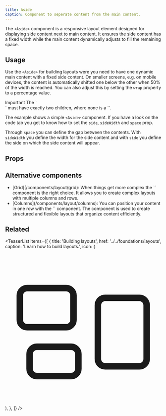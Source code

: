 ```yaml
---
title: Aside
caption: Component to seperate content from the main content.
---
```


The `<Aside>` component is a responsive layout element designed for displaying side content next to main content. It ensures the side content has a fixed width while the main content dynamically adjusts to fill the remaining space.

## Usage

Use the `<Aside>` for building layouts were you need to have one dynamic main content with a fixed side content. On smaller screens, e.g. on mobile devices, the content is automatically shifted one below the other when 50% of the width is reached. You can also adjust this by setting the `wrap` property to a percentage value.

<SectionMessage>
<SectionMessage.Title>
Important
</SectionMessage.Title>
<SectionMessage.Content>
The `<Aside>` must have exactly two children, where none is a `<Fragment>`.
</SectionMessage.Content>
</SectionMessage>

The example shows a simple `<Aside>` component. If you have a look on the code tab you get to know how to set the `side`, `sideWidth` and `space` prop.

Through `space` you can define the gap between the contents.
With `sideWidth` you define the width for the side content and with `side` you define the side on which the side content will appear.

<ComponentDemo file="./aside.demo.tsx" />

## Props

<StorybookHintMessage component={title} />

<PropsTable component={title} />

## Alternative components

<ul>
  <li>
    [Grid](/components/layout/grid): When things get more complex the `<Grid>` component is the right choice.
    It allows you to create complex layouts with multiple columns and rows.
  </li>
  <li>
    [Columns](/components/layout/columns): You can position your content in one row with the `<Columns>` component. The component is used to create structured and flexible layouts that organize content efficiently.
  </li>
</ul>

## Related

<TeaserList
  items={[
    {
      title: 'Building layouts',
      href: '../../foundations/layouts',
      caption: 'Learn how to build layouts.',
      icon: (
        <svg
          xmlns="http://www.w3.org/2000/svg"
          fill="none"
          viewBox="0 0 24 24"
          strokeWidth={1.5}
          stroke="currentColor"
          className="size-6"
        >
          <path
            strokeLinecap="round"
            strokeLinejoin="round"
            d="M2.25 7.125C2.25 6.504 2.754 6 3.375 6h6c.621 0 1.125.504 1.125 1.125v3.75c0 .621-.504 1.125-1.125 1.125h-6a1.125 1.125 0 0 1-1.125-1.125v-3.75ZM14.25 8.625c0-.621.504-1.125 1.125-1.125h5.25c.621 0 1.125.504 1.125 1.125v8.25c0 .621-.504 1.125-1.125 1.125h-5.25a1.125 1.125 0 0 1-1.125-1.125v-8.25ZM3.75 16.125c0-.621.504-1.125 1.125-1.125h5.25c.621 0 1.125.504 1.125 1.125v2.25c0 .621-.504 1.125-1.125 1.125h-5.25a1.125 1.125 0 0 1-1.125-1.125v-2.25Z"
          />
        </svg>
      ),
    },
  ]}
/>
